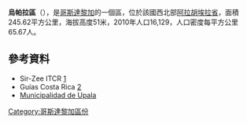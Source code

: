 '''烏帕拉區'''（{{lang-es|Upala}}），是[[哥斯達黎加|哥斯達黎加]]的一個區，位於該國西北部[[阿拉胡埃拉省|阿拉胡埃拉省]]，面積245.62平方公里，海拔高度51米，2010年人口16,129，人口密度每平方公里65.67人。

==參考資料==
* Sir-Zee ITCR [http://www.sirzee.itcr.ac.cr/modules.php?op=modload&name=PRINCIPAL_CANTONES&file=Upala] {{Wayback|url=http://www.sirzee.itcr.ac.cr/modules.php?op=modload&name=PRINCIPAL_CANTONES&file=Upala |date=20090421104344 }}
* Guías Costa Rica [http://www.guiascostarica.com/provi/upala.htm] {{Wayback|url=http://www.guiascostarica.com/provi/upala.htm |date=20151106070338 }}
*[http://muniupala.go.cr/ Municipalidad de Upala] {{Wayback|url=http://muniupala.go.cr/ |date=20210225053029 }}

{{CostaRica-geo-stub}}
[[Category:哥斯達黎加區份|Category:哥斯達黎加區份]]